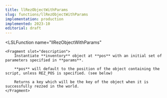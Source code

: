 ```yaml
---
title: llRezObjectWithParams
slug: functions/llRezObjectWithParams
implementation: production
implemented: 2023-10
editorial: draft
---
```


<LSLFunction
	name="llRezObjectWithParams"
>
	<Fragment slot="description">
		Instantiate **inventory** object at **pos** with an initial set of parameters specified in **params**.
				
		**pos** will default to the position of the object containing the script, unless REZ_POS is specified. (see below)
		
		Returns a key which will be the key of the object when it is successfully rezzed in the world.
	</Fragment>
</LSLFunction>

